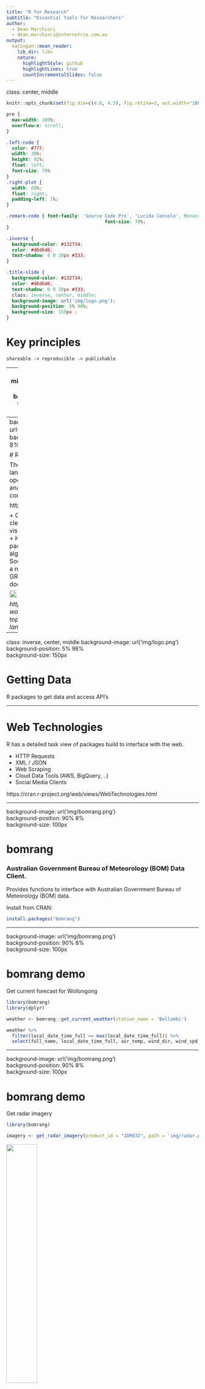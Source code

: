 ```yaml
---
title: "R for Research"
subtitle: "Essential Tools for Researchers"
author: 
  - Dean Marchiori
  - dean.marchiori@internetrix.com.au
output:
  xaringan::moon_reader:
    lib_dir: libs
    nature:
      highlightStyle: github
      highlightLines: true
      countIncrementalSlides: false
---
```


class: center, middle

```r
knitr::opts_chunk$set(fig.dim=c(4.8, 4.5), fig.retina=2, out.width="100%")
```

```css
pre {
  max-width: 100%;
  overflow-x: scroll;
}

.left-code {
  color: #777;
  width: 38%;
  height: 92%;
  float: left;
  font-size: 70% 
}
.right-plot {
  width: 60%;
  float: right;
  padding-left: 1%;
}

.remark-code { font-family: 'Source Code Pro', 'Lucida Console', Monaco, monospace;
                                    font-size: 70%;
}

.inverse {
  background-color: #132734;
  color: #d6d6d6;
  text-shadow: 0 0 20px #333;
}

.title-slide {
  background-color: #132734;
  color: #d6d6d6;
  text-shadow: 0 0 20px #333;
  class: inverse, center, middle;
  background-image: url('img/logo.png');  
  background-position: 5% 98%;  
  background-size: 150px ;
}

```

# Key principles

`shareable -> reproducible -> publishable`

---
class: inverse, center, middle
background-image: url('img/logo.png')  
background-position: 5% 98%  
background-size: 150px  

# Why R?

---
background-image: url('img/R.png')  
background-position: 90% 8%  
background-size: 100px  


# R

The R programming language is a popular and open-source tool for data analysis and
statistical computing.    

https://www.r-project.org/  

+ Can handle data import, cleaning, analysis, visualisation and publishing  
+ Highly extensible through package ecosystem - new algos available faster   
+ Open Source  
+ Easy to learn from a non-CS background
+ GREAT community and documentation  

<img src="img/ieee.jpeg" style="width: 40%" align="center">

*https://spectrum.ieee.org/at-work/innovation/the-2018-top-programming-languages*

---
class: inverse, center, middle
background-image: url('img/logo.png')  
background-position: 5% 98%  
background-size: 150px  

# Getting Data   

R packages to get data and access API's

---

# Web Technologies  

R has a detailed task view of packages build to interface with the web.  

+ HTTP Requests  
+ XML / JSON  
+ Web Scraping  
+ Cloud Data Tools (AWS, BigQuery, ..)  
+ Social Media Clients

https://cran.r-project.org/web/views/WebTechnologies.html

---

background-image: url('img/bomrang.png')  
background-position: 90% 8%  
background-size: 100px  

# bomrang  

### Australian Government Bureau of Meteorology (BOM) Data Client.   

Provides functions to interface with Australian Government Bureau of Meteorology (BOM) data. 

Install from CRAN:   

```r
install.packages("bomrang")
```

---

background-image: url('img/bomrang.png')  
background-position: 90% 8%  
background-size: 100px  

# bomrang demo   

Get current forecast for Wollongong

```r
library(bomrang)
library(dplyr)

weather <- bomrang::get_current_weather(station_name = 'Bellambi')

weather %>% 
  filter(local_date_time_full == max(local_date_time_full)) %>% 
  select(full_name, local_date_time_full, air_temp, wind_dir, wind_spd_kt) 
```

---

background-image: url('img/bomrang.png')  
background-position: 90% 8%  
background-size: 100px  

# bomrang demo

Get radar imagery  

```r
library(bomrang)

imagery <- get_radar_imagery(product_id = "IDR032", path = 'img/radar.png') 
```

<img src="img/radar.png" style="width: 40%" align="middle">


---
class: inverse, center, middle  
background-image: url('img/logo.png')  
background-position: 5% 98%  
background-size: 150px  


# Analysing Data  
faster and more interpretable EDA    

---

background-image: url('img/skimr.png')   
background-position: 90% 6%   
background-size: 100px    

# skimr  



skimr provides a frictionless approach to summary statistics which conforms to the principle of least surprise, displaying summary statistics the user can skim quickly to understand their data.  

Install the latest development version:   

```r
devtools::install_github("ropensci/skimr")
```  


---

background-image: url('img/skimr.png')   
background-position: 90% 6%   
background-size: 100px    

# skimr demo      

```r
options(width = 250)
```


```r
library(skimr)

skimr::skim(iris)
```


---
background-image: url('img/tidyverse.png')   
background-position: 90% 6%   
background-size: 100px  

# The tidyverse  

The tidyverse is an opinionated collection of R packages designed for data science. All packages share an underlying design philosophy, grammar, and data structures.   

https://www.tidyverse.org/  

Install from CRAN   

```r
install.packages('tidyverse')
``` 

Ideally suited for:  

+ Reading in data  
+ Manipulating and tidying data  
+ Visualisation of results  

---
background-image: url('img/tidyverse.png')   
background-position: 90% 4%   
background-size: 100px  

# tidyverse demo  

This example shows some more advanced use of data manipulation and visualisation. 

From the  [Tidy Tuesday Project](https://github.com/rfordatascience/tidytuesday)

### Space launches
These are the data behind the "space launches" article, The space race is dominated by new contenders. Principal data came from the Jonathan McDowell's JSR Launch Vehicle Database, available online at http://www.planet4589.org/space/lvdb/index.html.


*Example adapted from from https://github.com/dgrtwo/data-screencasts/blob/master/space-launches.Rmd*  

---

# Reading in data  

```r
library(tidyverse)

launches <- read_csv("https://raw.githubusercontent.com/rfordatascience/tidytuesday/master/data/2019/2019-01-15/launches.csv")

head(launches)
```

---

# Pre-processing  

```r
launches_processed <- launches %>%
  filter(launch_date <= Sys.Date()) %>%
  filter(state_code == "US") %>%
  add_count(type) %>%
  filter(n >= 20) %>%
  mutate(type = fct_reorder(type, launch_date, min),
         agency_type = str_to_title(agency_type))
```

+ Use of the pipe `%>%` operator improved readability with collaborators  
+ Ability to filter, aggregate, select columns, reorder, text manipulation  
+ Supports Non-Standard Evaluation (NSE)  

---

# Data Visualisation

.left-code[
```r
 ggplot(data = launches_processed,
        aes(x = launch_date, 
            y = type)) +
  geom_point()
```
]

.right-plot[
![](`r knitr::fig_chunk("plot-code", "png")`)
]

---

# Data Visualisation

.left-code[
```r
  ggplot(launches_processed, 
        aes(x = launch_date, 
            y = type)) +
   geom_jitter(alpha = .25, 
               width = 0, 
               height = .2) 
```
]

.right-plot[
![](`r knitr::fig_chunk("plot-code2", "png")`)
]


---

# Data Visualisation

.left-code[
```r
  ggplot(data = launches_processed, 
        aes(x = launch_date, 
            y = type,
            color = agency_type)) +
   geom_jitter(alpha = .25, 
               width = 0, 
               height = .2) +
  theme(legend.position = "bottom")
```
]

.right-plot[
![](`r knitr::fig_chunk("plot-code3", "png")`)
]

---

# Data Visualisation

.left-code[
```r
  ggplot(launches_processed, 
        aes(x = launch_date, 
            y = type,
            color = agency_type)) +
   geom_jitter(alpha = .25, 
               width = 0, 
               height = .2) +
  labs(title = "Timeline of US space vehicles",
       x = "Launch date",
       y = "Vehicle type",
       color = "Agency type",
       subtitle = "Only vehicles with at least 20 launches") +
  theme_light() +
  theme(legend.position = "bottom") 
```
]

.right-plot[
![](`r knitr::fig_chunk("plot-code4", "png")`)
]

---
class: inverse, center, middle
background-image: url('img/logo.png')  
background-position: 5% 98%  
background-size: 150px  

# Working with others 

Version control and collaboration

---

# Git  / Github  

+ Powerful version control system used in software development  

+ Also well suited to managing research work  

+ Controls the 'source code' of your work with multiple contributors   

![source: https://www.atlassian.com/git/tutorials](img/git.svg)

---

# Use cases for git in science  

1. Lab notebook  
2. Facilitating Collaboration  
3. Backup and Fail-safe against data loss  
4. Freedom to explore new ideas and methods  
5. Mechanism to solicit feedback and reviews  
6. Increase transparency and verifiability  
7. Managing large data
8. Lowering barriers to reuse


Ram, K. (2013). Git can facilitate greater reproducibility and increased transparency in science. Source Code for Biology and Medicine, 8(1). https://doi.org/10.1186/1751-0473-8-7

---

# Lots of great git resources:  

[Git for Scientists - Miles McBain](https://milesmcbain.github.io/git_4_sci/)

[Atlassian Git Tutorials](https://www.atlassian.com/git/tutorials)

[Git: A powerful tool to facilitate greater reproducibility and transparency in science](https://github.com/karthik/smb_git)  

[Git and Github - R Packages](http://r-pkgs.had.co.nz/git.html)

[A Quick Introduction to Version Control with Git and GitHub](https://journals.plos.org/ploscompbiol/article?id=10.1371/journal.pcbi.1004668)


---
class: inverse, center, middle
background-image: url('img/logo.png')  
background-position: 5% 98%  
background-size: 150px  

# Getting your work out there

Papers, Talks, Posters, Blogs and more

---
background-image: url('img/rmarkdown.png')   
background-position: 90% 4%   
background-size: 100px 

# R Markdown  

> R Markdown provides an authoring framework for data science. You can use a single R Markdown file to both
> + save and execute code  
> + generate high quality reports that can be shared with an audience

source: https://rmarkdown.rstudio.com/


![https://rmarkdown.rstudio.com/lesson-1.html](img/rmd.png)

---
background-image: url('img/rmarkdown.png')   
background-position: 90% 4%   
background-size: 100px 

# R Markdown Gallery

https://rmarkdown.rstudio.com/gallery.html

---
background-image: url('img/shiny.png')   
background-position: 90% 4%   
background-size: 100px  

# Shiny  

Shiny is a framework to build interactive web apps straight from
your R code.  

+ Get your code into users' hands
+ Easily deploy and host apps on the cloud  
+ Turn your research outputs into useful production ready tools

https://shiny.rstudio.com/

[Shiny User Showcase](https://www.rstudio.com/products/shiny/shiny-user-showcase/)

---
background-image: url('img/shiny.png')   
background-position: 90% 4%   
background-size: 100px  

# Shiny Demo  

https://deanmarchiori.shinyapps.io/abtester/

![ABTesteR](img/abtest.png)

---

# R Packages  

> In R, the fundamental unit of shareable code is the package. A package bundles together code, data, documentation, and tests, and is easy to share with others

source: [R Packages - Hadley Wickham](http://r-pkgs.had.co.nz/intro.html)

### Why R Packages?  

+ Amplify your research work by turning it into open-source software  
+ Publish and licence your software to the community  
+ Ensure it can be run and maintained by others and not trapped on the 'C Drive'  

[ROpenSci](https://ropensci.org/) has a great model for promoting open data and
software for science.  

---

# R Packages  

```r
knitr::include_graphics('img/pkg.png')
```

source: https://blog.revolutionanalytics.com/2017/01/cran-10000.html

---

# References  

Adam H Sparks, Mark Padgham, Hugh Parsonage and Keith Pembleton (2017). bomrang: Fetch Australian Government Bureau of
  Meteorology Weather Data The Journal of Open Source Software, 2(17). DOI: 10.21105/joss.00411

Adam H Sparks, Jonathan Carroll, Dean Marchiori, Mark Padgham, Hugh Parsonage and Keith Pembleton. (2018). bomrang: Australian
  government Bureau of Meteorology (BOM) data from R. R package version 0.4.0. https://CRAN.R-project.org/package=bomrang
  
Amelia McNamara, Eduardo Arino de la Rubia, Hao Zhu, Shannon Ellis and Michael Quinn (2019). skimr: Compact and Flexible
  Summaries of Data. R package version 1.0.6. https://github.com/ropenscilabs/skimr
  
Hadley Wickham (2017). tidyverse: Easily Install and Load the 'Tidyverse'. R package version 1.2.1.
  https://CRAN.R-project.org/package=tidyverse
  
JJ Allaire and Yihui Xie and Jonathan McPherson and Javier Luraschi and Kevin Ushey and Aron Atkins and Hadley Wickham and Joe
  Cheng and Winston Chang and Richard Iannone (2018). rmarkdown: Dynamic Documents for R. R package version 1.11. URL
  https://rmarkdown.rstudio.com.
  
---

# References (cont.)

Yihui Xie and J.J. Allaire and Garrett Grolemund (2018). R Markdown: The Definitive Guide. Chapman and Hall/CRC. ISBN 9781138359338. URL https://bookdown.org/yihui/rmarkdown.  
  
Winston Chang, Joe Cheng, JJ Allaire, Yihui Xie and Jonathan McPherson (2018). shiny: Web Application Framework for R. R package
  version 1.2.0. https://CRAN.R-project.org/package=shiny


---
class: inverse, center, middle
background-image: url('img/logo.png')  
background-position: 5% 98%  
background-size: 150px  

# Thanks!

Fire some questions at me

